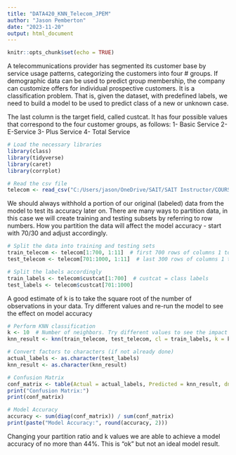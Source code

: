 ```yaml
---
title: "DATA420_KNN_Telecom_JPEM"
author: "Jason Pemberton"
date: "2023-11-20"
output: html_document
---
```


```r
knitr::opts_chunk$set(echo = TRUE)
```

A telecommunications provider has segmented its customer base by service usage patterns, categorizing the customers into four # groups. 
If demographic data can be used to predict group membership, the company can customize offers for individual prospective customers. 
It is a classification problem. That is, given the dataset, with predefined labels, we need to build a model to be used to predict class 
of a new or unknown case.

The last column is the target field, called custcat. It has four possible values that correspond to the four customer groups, as follows: 
1- Basic Service 
2- E-Service 
3- Plus Service 
4- Total Service

```r

# Load the necessary libraries
library(class)
library(tidyverse)
library(caret)
library(corrplot)
```

```r
# Read the csv file
telecom <- read_csv("C:/Users/jason/OneDrive/SAIT/SAIT Instructor/COURSE - NEW_SAIT_DATA420/data/tele_customer.csv")
```

We should always withhold a portion of our original (labeled) data from the model to test its accuracy later on.
There are many ways to partition data, in this case we will create training and testing subsets by referring to row numbers.
How you partition the data will affect the model accuracy - start with 70/30 and adjust accordingly.
``` r
# Split the data into training and testing sets
train_telecom <- telecom[1:700, 1:11]  # first 700 rows of columns 1 to 11
test_telecom <- telecom[701:1000, 1:11]  # last 300 rows of columns 1 to 11

# Split the labels accordingly
train_labels <- telecom$custcat[1:700]  # custcat = class labels
test_labels <- telecom$custcat[701:1000]
```

A good estimate of k is to take the square root of the number of observations in your data. Try different values and re-run the model
to see the effect on model accuracy
``` r
# Perform KNN classification
k <- 10  # Number of neighbors. Try different values to see the impact on your model accuracy
knn_result <- knn(train_telecom, test_telecom, cl = train_labels, k = k)

# Convert factors to characters (if not already done)
actual_labels <- as.character(test_labels)
knn_result <- as.character(knn_result)

# Confusion Matrix
conf_matrix <- table(Actual = actual_labels, Predicted = knn_result, dnn = c("Actual", "Predicted"))
print("Confusion Matrix:")
print(conf_matrix)

# Model Accuracy
accuracy <- sum(diag(conf_matrix)) / sum(conf_matrix)
print(paste("Model Accuracy:", round(accuracy, 2)))
```

Changing your partition ratio and k values we are able to achieve a model accuracy of no more than 44%. This is "ok" but not 
an ideal model result. 